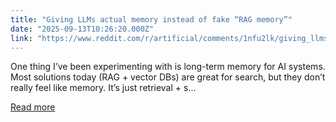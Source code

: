 ```yaml
---
title: "Giving LLMs actual memory instead of fake “RAG memory”"
date: "2025-09-13T10:26:20.000Z"
link: "https://www.reddit.com/r/artificial/comments/1nfu2lk/giving_llms_actual_memory_instead_of_fake_rag/"
---
```


One thing I’ve been experimenting with is long-term memory for AI systems. Most solutions today (RAG + vector DBs) are great for search, but they don’t really feel like memory. It’s just retrieval + s...

[Read more](https://www.reddit.com/r/artificial/comments/1nfu2lk/giving_llms_actual_memory_instead_of_fake_rag/)
